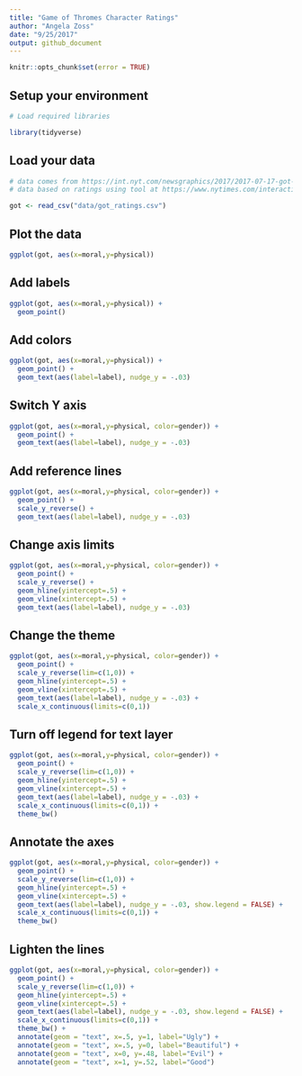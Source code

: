 ```yaml
---
title: "Game of Thromes Character Ratings"
author: "Angela Zoss"
date: "9/25/2017"
output: github_document
---
```


```r
knitr::opts_chunk$set(error = TRUE)
```

## Setup your environment

```r

# Load required libraries

library(tidyverse)

```

## Load your data

```r

# data comes from https://int.nyt.com/newsgraphics/2017/2017-07-17-got-matrix/mean.json
# data based on ratings using tool at https://www.nytimes.com/interactive/2017/08/09/upshot/game-of-thrones-chart.html

got <- read_csv("data/got_ratings.csv")

```

## Plot the data

```r

ggplot(got, aes(x=moral,y=physical)) 

```

## Add labels

```r

ggplot(got, aes(x=moral,y=physical)) +
  geom_point() 

```

## Add colors

```r

ggplot(got, aes(x=moral,y=physical)) +
  geom_point() +
  geom_text(aes(label=label), nudge_y = -.03)

```

## Switch Y axis

```r

ggplot(got, aes(x=moral,y=physical, color=gender)) +
  geom_point() +
  geom_text(aes(label=label), nudge_y = -.03)

```

## Add reference lines

```r

ggplot(got, aes(x=moral,y=physical, color=gender)) +
  geom_point() +
  scale_y_reverse() +
  geom_text(aes(label=label), nudge_y = -.03) 

```

## Change axis limits

```r

ggplot(got, aes(x=moral,y=physical, color=gender)) +
  geom_point() +
  scale_y_reverse() +
  geom_hline(yintercept=.5) +
  geom_vline(xintercept=.5) +
  geom_text(aes(label=label), nudge_y = -.03)

```

## Change the theme

```r

ggplot(got, aes(x=moral,y=physical, color=gender)) +
  geom_point() +
  scale_y_reverse(lim=c(1,0)) +
  geom_hline(yintercept=.5) +
  geom_vline(xintercept=.5) +
  geom_text(aes(label=label), nudge_y = -.03) +
  scale_x_continuous(limits=c(0,1))

```

## Turn off legend for text layer

```r

ggplot(got, aes(x=moral,y=physical, color=gender)) +
  geom_point() +
  scale_y_reverse(lim=c(1,0)) +
  geom_hline(yintercept=.5) +
  geom_vline(xintercept=.5) +
  geom_text(aes(label=label), nudge_y = -.03) +
  scale_x_continuous(limits=c(0,1)) +
  theme_bw()

```

## Annotate the axes

```r

ggplot(got, aes(x=moral,y=physical, color=gender)) +
  geom_point() +
  scale_y_reverse(lim=c(1,0)) +
  geom_hline(yintercept=.5) +
  geom_vline(xintercept=.5) +
  geom_text(aes(label=label), nudge_y = -.03, show.legend = FALSE) +
  scale_x_continuous(limits=c(0,1)) +
  theme_bw()

```

## Lighten the lines

```r

ggplot(got, aes(x=moral,y=physical, color=gender)) +
  geom_point() +
  scale_y_reverse(lim=c(1,0)) +
  geom_hline(yintercept=.5) +
  geom_vline(xintercept=.5) +
  geom_text(aes(label=label), nudge_y = -.03, show.legend = FALSE) +
  scale_x_continuous(limits=c(0,1)) +
  theme_bw() +
  annotate(geom = "text", x=.5, y=1, label="Ugly") +
  annotate(geom = "text", x=.5, y=0, label="Beautiful") +
  annotate(geom = "text", x=0, y=.48, label="Evil") +
  annotate(geom = "text", x=1, y=.52, label="Good") 

```
